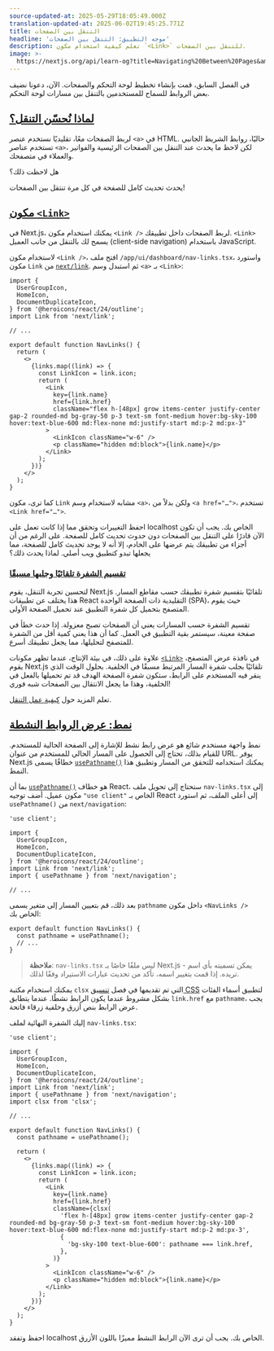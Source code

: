 ```yaml
---
source-updated-at: 2025-05-29T18:05:49.000Z
translation-updated-at: 2025-06-02T19:45:25.771Z
title: التنقل بين الصفحات
headline: 'موجه التطبيق: التنقل بين الصفحات'
description: تعلم كيفية استخدام مكون `<Link>` للتنقل بين الصفحات.
image: >-
  https://nextjs.org/api/learn-og?title=Navigating%20Between%20Pages&amp;chapter=5
---
```


في الفصل السابق، قمت بإنشاء تخطيط لوحة التحكم والصفحات. الآن، دعونا نضيف بعض الروابط للسماح للمستخدمين بالتنقل بين مسارات لوحة التحكم.

[لماذا نُحسّن التنقل؟](#why-optimize-navigation)
----------------------------------------------------

لربط الصفحات معًا، تقليديًا نستخدم عنصر `<a>` في HTML. حاليًا، روابط الشريط الجانبي تستخدم عناصر `<a>`، لكن لاحظ ما يحدث عند التنقل بين الصفحات الرئيسية والفواتير والعملاء في متصفحك.

هل لاحظت ذلك؟

يحدث تحديث كامل للصفحة في كل مرة تنتقل بين الصفحات!

[مكون `<Link>`](#the-link-component)
---------------------------------------------

في Next.js، يمكنك استخدام مكون `<Link />` لربط الصفحات داخل تطبيقك. `<Link>` يسمح لك بالتنقل من جانب العميل (client-side navigation) باستخدام JavaScript.

لاستخدام مكون `<Link />`، افتح ملف `/app/ui/dashboard/nav-links.tsx`، واستورد مكون `Link` من [`next/link`](/docs/app/api-reference/components/link). ثم استبدل وسم `<a>` بـ `<Link>`:

```tsx {6,16,23} filename="/app/ui/dashboard/nav-links.tsx"
import {
  UserGroupIcon,
  HomeIcon,
  DocumentDuplicateIcon,
} from '@heroicons/react/24/outline';
import Link from 'next/link';
 
// ...
 
export default function NavLinks() {
  return (
    <>
      {links.map((link) => {
        const LinkIcon = link.icon;
        return (
          <Link
            key={link.name}
            href={link.href}
            className="flex h-[48px] grow items-center justify-center gap-2 rounded-md bg-gray-50 p-3 text-sm font-medium hover:bg-sky-100 hover:text-blue-600 md:flex-none md:justify-start md:p-2 md:px-3"
          >
            <LinkIcon className="w-6" />
            <p className="hidden md:block">{link.name}</p>
          </Link>
        );
      })}
    </>
  );
}
```

كما ترى، مكون `Link` مشابه لاستخدام وسم `<a>`، ولكن بدلاً من `<a href="…">`، تستخدم `<Link href="…">`.

احفظ التغييرات وتحقق مما إذا كانت تعمل على localhost الخاص بك. يجب أن تكون الآن قادرًا على التنقل بين الصفحات دون حدوث تحديث كامل للصفحة. على الرغم من أن أجزاء من تطبيقك يتم عرضها على الخادم، إلا أنه لا يوجد تحديث كامل للصفحة، مما يجعلها تبدو كتطبيق ويب أصلي. لماذا يحدث ذلك؟

### [تقسيم الشفرة تلقائيًا وجلبها مسبقًا](#automatic-code-splitting-and-prefetching)

لتحسين تجربة التنقل، يقوم Next.js تلقائيًا بتقسيم شفرة تطبيقك حسب مقاطع المسار. هذا يختلف عن تطبيقات React التقليدية ذات الصفحة الواحدة (SPA)، حيث يقوم المتصفح بتحميل كل شفرة التطبيق عند تحميل الصفحة الأولى.

تقسيم الشفرة حسب المسارات يعني أن الصفحات تصبح معزولة. إذا حدث خطأ في صفحة معينة، سيستمر بقية التطبيق في العمل. كما أن هذا يعني كمية أقل من الشفرة للمتصفح لتحليلها، مما يجعل تطبيقك أسرع.

علاوة على ذلك، في بيئة الإنتاج، عندما تظهر مكونات [`<Link>`](/docs/api-reference/next/link) في نافذة عرض المتصفح، يقوم Next.js تلقائيًا بجلب شفرة المسار المرتبط مسبقًا في الخلفية. بحلول الوقت الذي ينقر فيه المستخدم على الرابط، ستكون شفرة الصفحة الهدف قد تم تحميلها بالفعل في الخلفية، وهذا ما يجعل الانتقال بين الصفحات شبه فوري!

تعلم المزيد حول [كيفية عمل التنقل](/docs/app/building-your-application/routing/linking-and-navigating#how-routing-and-navigation-works).

[نمط: عرض الروابط النشطة](#pattern-showing-active-links)
--------------------------------------------------------------

نمط واجهة مستخدم شائع هو عرض رابط نشط للإشارة إلى الصفحة الحالية للمستخدم. للقيام بذلك، تحتاج إلى الحصول على المسار الحالي للمستخدم من عنوان URL. يوفر Next.js خطافًا يسمى [`usePathname()`](/docs/app/api-reference/functions/use-pathname) يمكنك استخدامه للتحقق من المسار وتطبيق هذا النمط.

بما أن [`usePathname()`](https://nextjs.org/docs/app/api-reference/functions/use-pathname) هو خطاف React، ستحتاج إلى تحويل ملف `nav-links.tsx` إلى مكون عميل. أضف توجيه `"use client"` الخاص بـ React إلى أعلى الملف، ثم استورد `usePathname()` من `next/navigation`:

```tsx {1,9} filename="/app/ui/dashboard/nav-links.tsx"
'use client';
 
import {
  UserGroupIcon,
  HomeIcon,
  DocumentDuplicateIcon,
} from '@heroicons/react/24/outline';
import Link from 'next/link';
import { usePathname } from 'next/navigation';
 
// ...
```

بعد ذلك، قم بتعيين المسار إلى متغير يسمى `pathname` داخل مكون `<NavLinks />` الخاص بك:

```tsx {2} filename="/app/ui/dashboard/nav-links.tsx"
export default function NavLinks() {
  const pathname = usePathname();
  // ...
}
```

> **ملاحظة**: `nav-links.tsx` ليس ملفًا خاصًا بـ Next.js - يمكن تسميته بأي اسم تريده. إذا قمت بتغيير اسمه، تأكد من تحديث عبارات الاستيراد وفقًا لذلك.

يمكنك استخدام مكتبة `clsx` التي تم تقديمها في فصل [تنسيق CSS](/learn/dashboard-app/css-styling) لتطبيق أسماء الفئات بشكل مشروط عندما يكون الرابط نشطًا. عندما يتطابق `link.href` مع `pathname`، يجب عرض الرابط بنص أزرق وخلفية زرقاء فاتحة.

إليك الشفرة النهائية لملف `nav-links.tsx`:

```tsx {10,25,26,27,28,29,30} filename="/app/ui/dashboard/nav-links.tsx"
'use client';
 
import {
  UserGroupIcon,
  HomeIcon,
  DocumentDuplicateIcon,
} from '@heroicons/react/24/outline';
import Link from 'next/link';
import { usePathname } from 'next/navigation';
import clsx from 'clsx';
 
// ...
 
export default function NavLinks() {
  const pathname = usePathname();
 
  return (
    <>
      {links.map((link) => {
        const LinkIcon = link.icon;
        return (
          <Link
            key={link.name}
            href={link.href}
            className={clsx(
              'flex h-[48px] grow items-center justify-center gap-2 rounded-md bg-gray-50 p-3 text-sm font-medium hover:bg-sky-100 hover:text-blue-600 md:flex-none md:justify-start md:p-2 md:px-3',
              {
                'bg-sky-100 text-blue-600': pathname === link.href,
              },
            )}
          >
            <LinkIcon className="w-6" />
            <p className="hidden md:block">{link.name}</p>
          </Link>
        );
      })}
    </>
  );
}
```

احفظ وتفقد localhost الخاص بك. يجب أن ترى الآن الرابط النشط مميزًا باللون الأزرق.